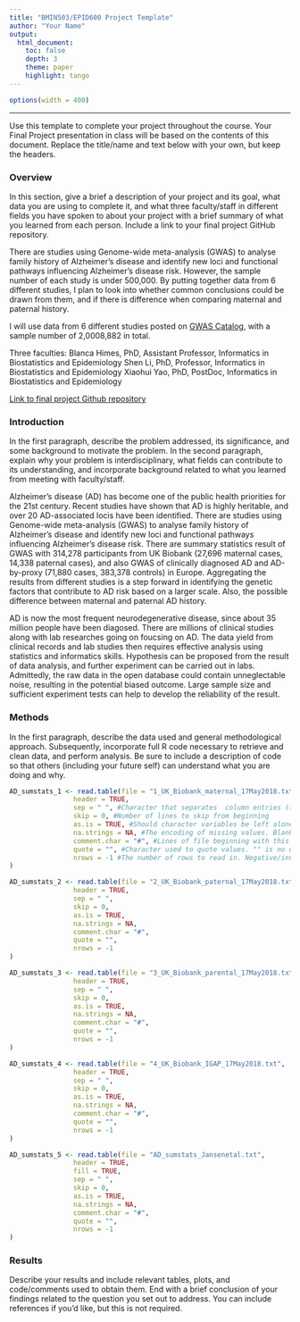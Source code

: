 ```yaml
---
title: "BMIN503/EPID600 Project Template"
author: "Your Name"
output: 
  html_document:
    toc: false 
    depth: 3 
    theme: paper 
    highlight: tango
---
```

```r
options(width = 400)
```  
***
Use this template to complete your project throughout the course. Your Final Project presentation in class will be based on the contents of this document. Replace the title/name and text below with your own, but keep the headers.

### Overview
In this section, give a brief a description of your project and its goal, what data you are using to complete it, and what three faculty/staff in different fields you have spoken to about your project with a brief summary of what you learned from each person. Include a link to your final project GitHub repository.

There are studies using Genome-wide meta-analysis (GWAS) to analyse family history of Alzheimer's disease and identify new loci and functional pathways influencing Alzheimer's disease risk. However, the sample number of each study is under 500,000. By putting together data from 6 different studies, I plan to look into whether common conclusions could be drawn from them, and if there is difference when comparing maternal and paternal history.

I will use data from 6 different studies posted on [GWAS Catalog](https://www.ebi.ac.uk/gwas/efotraits/EFO_0009268), with a sample number of 2,0008,882 in total.

Three faculties:
Blanca Himes, PhD, Assistant Professor, Informatics in Biostatistics and Epidemiology
Shen Li, PhD, Professor, Informatics in Biostatistics and Epidemiology
Xiaohui Yao, PhD, PostDoc, Informatics in Biostatistics and Epidemiology

[Link to final project Github repository](https://github.com/shx0426/BMIN503_Final_Project)


### Introduction 
In the first paragraph, describe the problem addressed, its significance, and some background to motivate the problem.
In the second paragraph, explain why your problem is interdisciplinary, what fields can contribute to its understanding, and incorporate background related to what you learned from meeting with faculty/staff.

Alzheimer's disease (AD) has become one of the public health priorities for the 21st century. Recent studies have shown that AD is highly heritable, and over 20 AD-associated locis have been identified. There are studies using Genome-wide meta-analysis (GWAS) to analyse family history of Alzheimer's disease and identify new loci and functional pathways influencing Alzheimer's disease risk. There are summary statistics result of GWAS with 314,278 participants from UK Biobank (27,696 maternal cases, 14,338 paternal cases), and also GWAS of clinically diagnosed AD and AD-by-proxy (71,880 cases, 383,378 controls) in Europe. Aggregating the results from different studies is a step forward in identifying the genetic factors that contribute to AD risk based on a larger scale. Also, the possible difference between maternal and paternal AD history.

AD is now the most frequent neurodegenerative disease, since about 35 million people have been diagosed. There are millions of clinical studies along with lab researches going on foucsing on AD. The data yield from clinical records and lab studies then requires effective analysis using statistics and informatics skills. Hypothesis can be proposed from the result of data analysis, and further experiment can be carried out in labs. Admittedly, the raw data in the open database could contain unneglectable noise, resulting in the potential biased outcome. Large sample size and sufficient experiment tests can help to develop the reliability of the result.


### Methods
In the first paragraph, describe the data used and general methodological approach. Subsequently, incorporate full R code necessary to retrieve and clean data, and perform analysis. Be sure to include a description of code so that others (including your future self) can understand what you are doing and why. 

```r

AD_sumstats_1 <- read.table(file = "1_UK_Biobank_maternal_17May2018.txt", #Name of file
                header = TRUE, 
                sep = " ", #Character that separates  column entries (tab, space, comma)
                skip = 0, #Number of lines to skip from beginning
                as.is = TRUE, #Should character variables be left alone 
                na.strings = NA, #The encoding of missing values. Blanks are assumed missing too.
                comment.char = "#", #Lines of file beginning with this character are ignored. (# default)
                quote = "", #Character used to quote values. "" is no quotes.
                nrows = -1 #The number of rows to read in. Negative/invalid values are ignored
)

AD_sumstats_2 <- read.table(file = "2_UK_Biobank_paternal_17May2018.txt", 
                header = TRUE, 
                sep = " ", 
                skip = 0, 
                as.is = TRUE,  
                na.strings = NA, 
                comment.char = "#",
                quote = "", 
                nrows = -1 
)

AD_sumstats_3 <- read.table(file = "3_UK_Biobank_parental_17May2018.txt", 
                header = TRUE, 
                sep = " ", 
                skip = 0, 
                as.is = TRUE, 
                na.strings = NA, 
                comment.char = "#", 
                quote = "", 
                nrows = -1 
)

AD_sumstats_4 <- read.table(file = "4_UK_Biobank_IGAP_17May2018.txt", 
                header = TRUE, 
                sep = " ", 
                skip = 0, 
                as.is = TRUE, 
                na.strings = NA, 
                comment.char = "#", 
                quote = "", 
                nrows = -1 
)

AD_sumstats_5 <- read.table(file = "AD_sumstats_Jansenetal.txt", 
                header = TRUE, 
                fill = TRUE,
                sep = " ", 
                skip = 0, 
                as.is = TRUE, 
                na.strings = NA, 
                comment.char = "#", 
                quote = "", 
                nrows = -1 
)

```

### Results
Describe your results and include relevant tables, plots, and code/comments used to obtain them. End with a brief conclusion of your findings related to the question you set out to address. You can include references if you'd like, but this is not required.
